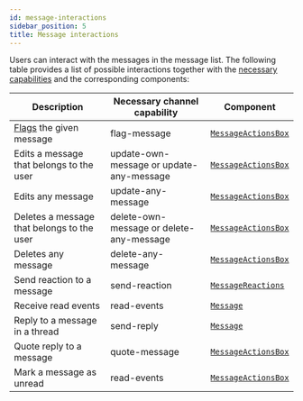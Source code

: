 ```yaml
---
id: message-interactions
sidebar_position: 5
title: Message interactions
---
```


Users can interact with the messages in the message list. The following table provides a list of possible interactions together with the [necessary capabilities](https://getstream.io/chat/docs/javascript/channel_capabilities/?language=javascript) and the corresponding components:

| Description                                                                                          | Necessary channel capability             | Component                                                           |
| ---------------------------------------------------------------------------------------------------- | ---------------------------------------- | ------------------------------------------------------------------- |
| [Flags](https://getstream.io/chat/docs/javascript/moderation/?language=javascript) the given message | flag-message                             | [`MessageActionsBox`](../components/MessageActionsBoxComponent.mdx) |
| Edits a message that belongs to the user                                                             | update-own-message or update-any-message | [`MessageActionsBox`](../components/MessageActionsBoxComponent.mdx) |
| Edits any message                                                                                    | update-any-message                       | [`MessageActionsBox`](../components/MessageActionsBoxComponent.mdx) |
| Deletes a message that belongs to the user                                                           | delete-own-message or delete-any-message | [`MessageActionsBox`](../components/MessageActionsBoxComponent.mdx) |
| Deletes any message                                                                                  | delete-any-message                       | [`MessageActionsBox`](../components/MessageActionsBoxComponent.mdx) |
| Send reaction to a message                                                                           | send-reaction                            | [`MessageReactions`](../components/MessageReactionsComponent.mdx)   |
| Receive read events                                                                                  | read-events                              | [`Message`](../components/MessageComponent.mdx)                     |
| Reply to a message in a thread                                                                       | send-reply                               | [`Message`](../components/MessageComponent.mdx)                     |
| Quote reply to a message                                                                             | quote-message                            | [`MessageActionsBox`](../components/MessageActionsBoxComponent.mdx) |
| Mark a message as unread                                                                             | read-events                              | [`MessageActionsBox`](../components/MessageActionsBoxComponent.mdx) |
